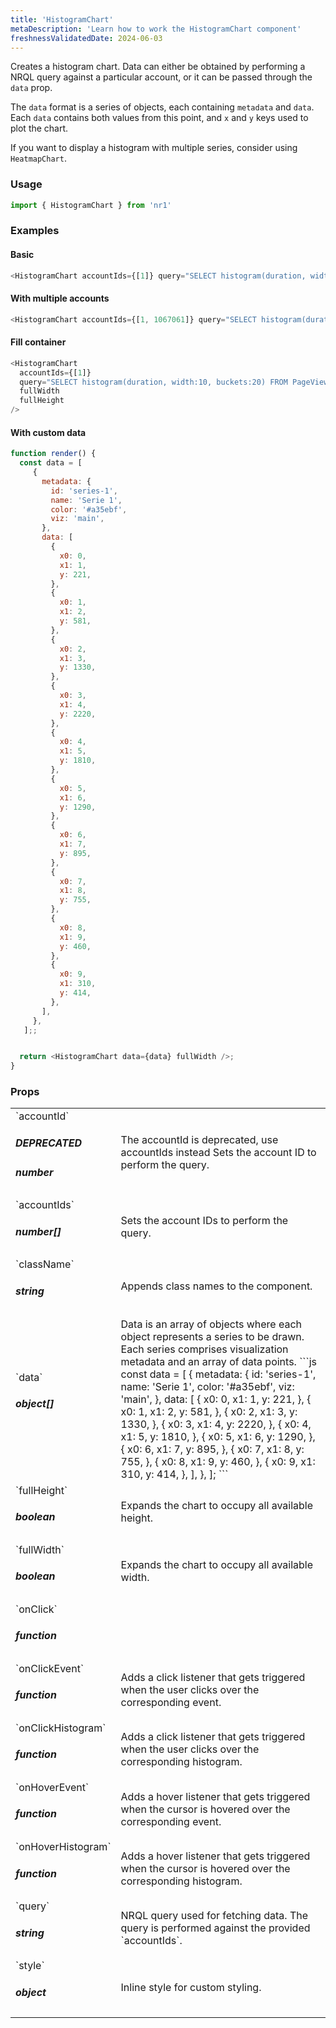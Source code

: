 ```yaml
---
title: 'HistogramChart'
metaDescription: 'Learn how to work the HistogramChart component'
freshnessValidatedDate: 2024-06-03
---
```


Creates a histogram chart. Data can either be obtained by performing a NRQL query against a particular account, or it can be passed through the `data` prop.

The `data` format is a series of objects, each containing `metadata` and `data`. Each `data` contains both values from this point, and `x` and `y` keys used to plot the chart.

If you want to display a histogram with multiple series, consider using `HeatmapChart`.

### Usage

```js
import { HistogramChart } from 'nr1'
```



### Examples

#### Basic

```js
<HistogramChart accountIds={[1]} query="SELECT histogram(duration, width:10, buckets:20) FROM PageView SINCE 1 month ago" />
```



#### With multiple accounts

```js
<HistogramChart accountIds={[1, 1067061]} query="SELECT histogram(duration, width:10, buckets:20) FROM PageView SINCE 1 month ago" />
```



#### Fill container

```js
<HistogramChart
  accountIds={[1]}
  query="SELECT histogram(duration, width:10, buckets:20) FROM PageView SINCE 1 month ago"
  fullWidth
  fullHeight
/>
```



#### With custom data

```js
function render() {
  const data = [
     {
       metadata: {
         id: 'series-1',
         name: 'Serie 1',
         color: '#a35ebf',
         viz: 'main',
       },
       data: [
         {
           x0: 0,
           x1: 1,
           y: 221,
         },
         {
           x0: 1,
           x1: 2,
           y: 581,
         },
         {
           x0: 2,
           x1: 3,
           y: 1330,
         },
         {
           x0: 3,
           x1: 4,
           y: 2220,
         },
         {
           x0: 4,
           x1: 5,
           y: 1810,
         },
         {
           x0: 5,
           x1: 6,
           y: 1290,
         },
         {
           x0: 6,
           x1: 7,
           y: 895,
         },
         {
           x0: 7,
           x1: 8,
           y: 755,
         },
         {
           x0: 8,
           x1: 9,
           y: 460,
         },
         {
           x0: 9,
           x1: 310,
           y: 414,
         },
       ],
     },
   ];;


  return <HistogramChart data={data} fullWidth />;
}
```



### Props
<table>
    <tbody>
        <tr>
            <td>`accountId` <h5>DEPRECATED</h5> <h5>number</h5></td>
            <td><Callout variant='caution' title='Due November 1st, 2022' > The accountId is deprecated, use accountIds instead </Callout>Sets the account ID to perform the query.</td>
        </tr>
        <tr>
            <td>`accountIds` <h5>number[]</h5></td>
            <td>Sets the account IDs to perform the query.</td>
        </tr>
        <tr>
            <td>`className` <h5>string</h5></td>
            <td>Appends class names to the component.</td>
        </tr>
        <tr>
            <td>`data` <h5>object[]</h5></td>
            <td>Data is an array of objects where each object represents a series to be drawn. Each series comprises visualization metadata and an array of data points.
```js
const data = [
  {
    metadata: {
      id: 'series-1',
      name: 'Serie 1',
      color: '#a35ebf',
      viz: 'main',
    },
    data: [
      {
        x0: 0,
        x1: 1,
        y: 221,
      },
      {
        x0: 1,
        x1: 2,
        y: 581,
      },
      {
        x0: 2,
        x1: 3,
        y: 1330,
      },
      {
        x0: 3,
        x1: 4,
        y: 2220,
      },
      {
        x0: 4,
        x1: 5,
        y: 1810,
      },
      {
        x0: 5,
        x1: 6,
        y: 1290,
      },
      {
        x0: 6,
        x1: 7,
        y: 895,
      },
      {
        x0: 7,
        x1: 8,
        y: 755,
      },
      {
        x0: 8,
        x1: 9,
        y: 460,
      },
      {
        x0: 9,
        x1: 310,
        y: 414,
      },
    ],
  },
];
```
            </td>
        </tr>
        <tr>
            <td>`fullHeight` <h5>boolean</h5></td>
            <td>Expands the chart to occupy all available height.</td>
        </tr>
        <tr>
            <td>`fullWidth` <h5>boolean</h5></td>
            <td>Expands the chart to occupy all available width.</td>
        </tr>
        <tr>
            <td>`onClick` <h5>function</h5></td>
            <td></td>
        </tr>
        <tr>
            <td>`onClickEvent` <h5>function</h5></td>
            <td>Adds a click listener that gets triggered when the user clicks over the corresponding event.</td>
        </tr>
        <tr>
            <td>`onClickHistogram` <h5>function</h5></td>
            <td>Adds a click listener that gets triggered when the user clicks over the corresponding histogram.</td>
        </tr>
        <tr>
            <td>`onHoverEvent` <h5>function</h5></td>
            <td>Adds a hover listener that gets triggered when the cursor is hovered over the corresponding event.</td>
        </tr>
        <tr>
            <td>`onHoverHistogram` <h5>function</h5></td>
            <td>Adds a hover listener that gets triggered when the cursor is hovered over the corresponding histogram.</td>
        </tr>
        <tr>
            <td>`query` <h5>string</h5></td>
            <td>NRQL query used for fetching data. The query is performed against the provided `accountIds`.</td>
        </tr>
        <tr>
            <td>`style` <h5>object</h5></td>
            <td>Inline style for custom styling.</td>
        </tr>
    </tbody>
</table>